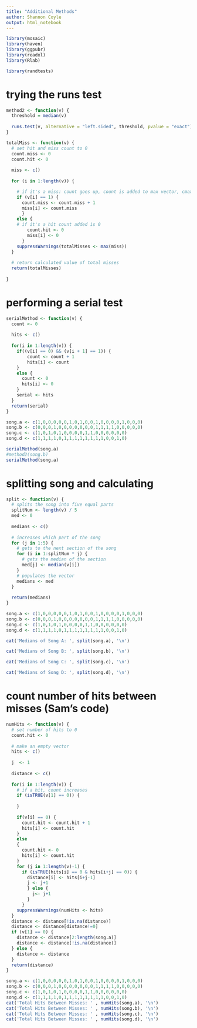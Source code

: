 ---
title: "Additional Methods"
author: Shannon Coyle
output: html_notebook
---

```{r, message=FALSE}
library(mosaic)
library(haven)
library(ggpubr)
library(readxl)
library(Rlab)

library(randtests)
```

# trying the runs test
```{r}
method2 <- function(v) {
  threshold = median(v)
  
  runs.test(v, alternative = "left.sided", threshold, pvalue = "exact")
}
```

```{r}
totalMiss <- function(v) {
  # set hit and miss count to 0
  count.miss <- 0 
  count.hit <- 0
  
  miss <- c()
  
  for (i in 1:length(v)) {

    # if it's a miss: count goes up, count is added to max vector, cmax takes the maximum of all values
    if (v[i] == 1) {
      count.miss <- count.miss + 1
      miss[i] <- count.miss
      } 
    else {
    # if it's a hit count added is 0
        count.hit <- 0
        miss[i] <- 0
      }
    suppressWarnings(totalMisses <- max(miss))
  }
  
  # return calculated value of total misses
  return(totalMisses)
  
}
```

# performing a serial test
```{r}
serialMethod <- function(v) {
  count <- 0
  
  hits <- c()
  
  for(i in 1:length(v)) {
    if((v[i] == 0) && (v[i + 1] == 1)) {
        count <- count + 1
        hits[i] <- count
    }
    else {
      count <- 0
      hits[i] <- 0
    }
    serial <- hits
  }
  return(serial)
}
```

```{r}
song.a <- c(1,0,0,0,0,0,1,0,1,0,0,1,0,0,0,0,1,0,0,0)
song.b <- c(0,0,0,1,0,0,0,0,0,0,0,1,1,1,1,0,0,0,0,0)
song.c <- c(1,0,1,0,1,0,0,0,0,1,1,0,0,0,0,0,0)
song.d <- c(1,1,1,1,0,1,1,1,1,1,1,1,1,0,0,1,0)

serialMethod(song.a)
#method2(song.b)
serialMethod(song.a)

```

# splitting song and calculating
```{r}
split <- function(v) {
  # splits the song into five equal parts
  splitNum <- length(v) / 5
  med <- 0
  
  medians <- c()
  
  # increases which part of the song
  for (j in 1:5) {
    # gets to the next section of the song
    for (i in 1:splitNum * j) {
      # gets the median of the section
      med[j] <- median(v[i])
    }
    # populates the vector
    medians <- med
  }
  
  return(medians)
}
```

```{r}
song.a <- c(1,0,0,0,0,0,1,0,1,0,0,1,0,0,0,0,1,0,0,0)
song.b <- c(0,0,0,1,0,0,0,0,0,0,0,1,1,1,1,0,0,0,0,0)
song.c <- c(1,0,1,0,1,0,0,0,0,1,1,0,0,0,0,0,0)
song.d <- c(1,1,1,1,0,1,1,1,1,1,1,1,1,0,0,1,0)

cat('Medians of Song A: ', split(song.a), '\n')

cat('Medians of Song B: ', split(song.b), '\n')

cat('Medians of Song C: ', split(song.c), '\n')

cat('Medians of Song D: ', split(song.d), '\n')
```
# count number of hits between misses (Sam's code)
```{r}
numHits <- function(v) {
  # set number of hits to 0
  count.hit <- 0
  
  # make an empty vector
  hits <- c()
  
  j  <- 1
  
  distance <- c()
  
  for(i in 1:length(v)) {
    # if a hit, count increases 
    if (isTRUE(v[1] == 0)) {
      
    }
    
    if(v[i] == 0) {
      count.hit <- count.hit + 1
      hits[i] <- count.hit
    }
    else
    {
      count.hit <- 0
      hits[i] <- count.hit
    }
    for (j in 1:length(v)-1) {
      if (isTRUE(hits[i] == 0 & hits[i+j] == 0)) {
        distance[i] <- hits[i+j-1]
        j <- j+1
        } else {
          j<- j+1
        }
      }
    suppressWarnings(numHits <- hits)
  }
  distance <- distance[!is.na(distance)]
  distance <- distance[distance!=0]
  if (v[1] == 0) {
    distance <- distance[2:length(song.a)]
    distance <- distance[!is.na(distance)]
  } else {
    distance <- distance
  }
  return(distance)
}
```

```{r}
song.a <- c(1,0,0,0,0,0,1,0,1,0,0,1,0,0,0,0,1,0,0,0)
song.b <- c(0,0,0,1,0,0,0,0,0,0,0,1,1,1,1,0,0,0,0,0)
song.c <- c(1,0,1,0,1,0,0,0,0,1,1,0,0,0,0,0,0)
song.d <- c(1,1,1,1,0,1,1,1,1,1,1,1,1,0,0,1,0)
cat('Total Hits Between Misses: ' , numHits(song.a), '\n')
cat('Total Hits Between Misses: ' , numHits(song.b), '\n')
cat('Total Hits Between Misses: ' , numHits(song.c), '\n')
cat('Total Hits Between Misses: ' , numHits(song.d), '\n')
```

